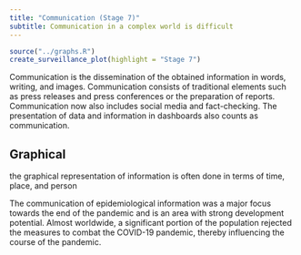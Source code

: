 ```yaml
---
title: "Communication (Stage 7)"
subtitle: Communication in a complex world is difficult
---
```



```r
source("../graphs.R")
create_surveillance_plot(highlight = "Stage 7")
```


Communication is the dissemination of the obtained information in words, writing, and images. Communication consists of traditional elements such as press releases and press conferences or the preparation of reports. Communication now also includes social media and fact-checking. The presentation of data and information in dashboards also counts as communication.

## Graphical
the graphical representation of information is often done in terms of time, place, and person 




The communication of epidemiological information was a major focus towards the end of the pandemic and is an area with strong development potential. Almost worldwide, a significant portion of the population rejected the measures to combat the COVID-19 pandemic, thereby influencing the course of the pandemic.

